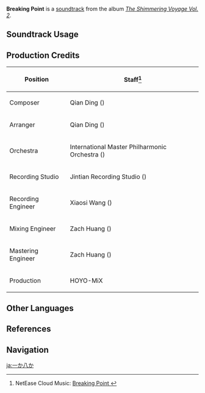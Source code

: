 {{Soundtrack Infobox
|image          = The Shimmering Voyage Vol 2.png
|album          = The Shimmering Voyage Vol. 2
|disc           = 3
|number         = 44
|featured       =
|featured2      =
|featured3      =
|featured_disc  =
|featured_disc2 =
|featured_disc3 =
|youtube_id     = H9yaEpt55lw
|spotify_id     = 7mxHBjNsPYQLXImywtmOhX
|previous       = Magnificent Irodori
|next           = A Clueless Case
}}
'''Breaking Point''' is a [[soundtrack]] from the album ''[[The Shimmering Voyage Vol. 2]]''.

==Soundtrack Usage==
{{Soundtrack Usage
|quest    = End of the Line (Quest)//cutscene
|location = 
|domain   = 
}}

==Production Credits==
{| class="wikitable"
! Position
! Staff<ref>NetEase Cloud Music: [https://music.163.com/#/song?id=1973622684 Breaking Point {{zh|孤注一掷}}]</ref>
|-
! Composer
| Qian Ding ({{zh|丁谦}})
|-
! Arranger
| Qian Ding ({{zh|丁谦}})
|-
! Orchestra
| International Master Philharmonic Orchestra ({{zh|国际首席爱乐乐团}})
|-
! Recording Studio
| Jintian Recording Studio ({{zh|金田录音棚}})
|-
! Recording Engineer
| Xiaosi Wang ({{zh|王小四}})
|-
! Mixing Engineer
| Zach Huang ({{zh|黄巍}})
|-
! Mastering Engineer
| Zach Huang ({{zh|黄巍}})
|-
! Production
| HOYO-MiX
|}
<!--
==Gallery==
<gallery>
</gallery>

==Trivia==
-->
==Other Languages==
{{Other Languages
|en      = Breaking Point
|zhs     = 孤注一掷
|zhs_rm  = Gūzhùyīzhì
|zht     = 孤注一擲
|zht_rm  = Gūzhùyīzhì
|zh_tl   = All or Nothing
|ja      = 一か八か
|ja_rm   = Ichi ka Bachi ka
|ja_tl   = Sink or Swim
}}

==References==
{{Reflist}}

==Navigation==
{{Soundtrack Navbox|The Shimmering Voyage|2}}

[[ja:一か八か]]